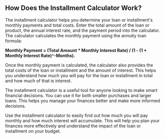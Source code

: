 ## How Does the Installment Calculator Work?

The installment calculator helps you determine your loan or installment's monthly payments and total costs. Enter the total amount of the loan or product, the annual interest rate, and the payment period into the calculator. The calculator calculates the monthly payment using the annuity loan formula:

**Monthly Payment = (Total Amount * Monthly Interest Rate) / (1 - (1 + Monthly Interest Rate)^-Months).**

Once the monthly payment is calculated, the calculator also provides the total costs of the loan or installment and the amount of interest. This helps you understand how much you will pay for the loan or installment in total and how much of that is interest.

The installment calculator is a useful tool for anyone looking to make smart financial decisions. You can use it for both smaller purchases and larger loans. This helps you manage your finances better and make more informed decisions.

Use the installment calculator to easily find out how much you will pay monthly and how much interest will accumulate. This will help you plan your finances more effectively and understand the impact of the loan or installment on your budget.
